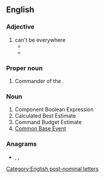 ==English==

===Adjective===
{{en-adj|-}}

# can't be everywhere
#* {{quote-video|passage=''''CBE''', Minister,' he replied, unhappily. I wasn't sure what he meant. Could I have been awarded the CBE.? – or could he? He explained. "Can't Be Everywhere'.|actor=Antony Jay and Jonathan Lynn in|episode=Economy Drive|title=Yes Minister|date=10 March 1980}}
#* {{quote-news|passage=My source says: ‘The answer was “'''CBE'''” – palace-speak for “Can’t be everywhere.”’|author=Ephraim Hardcastle|work=The Daily Mail|date=2 July 2015}}

===Proper noun===
{{en-proper noun}}

# Commander of the {{w|Order of the British Empire}}.

===Noun===
{{en-noun|?}}

# Component Boolean Expression
# Calculated Best Estimate
# Command Budget Estimate
# [[w:Common Base Event|Common Base Event]]

===Anagrams===
* {{l|en|BCE}}, {{l|en|B.C.E.}}, {{l|en|ECB}}

[[Category:English post-nominal letters]]